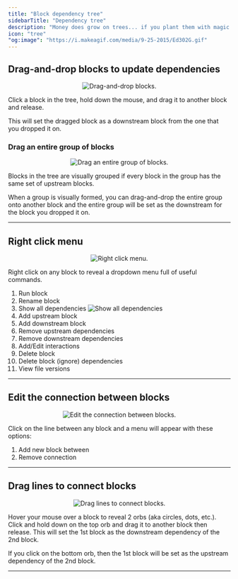 ```yaml
---
title: "Block dependency tree"
sidebarTitle: "Dependency tree"
description: "Money does grow on trees... if you plant them with magic beans."
icon: "tree"
"og:image": "https://i.makeagif.com/media/9-25-2015/Ed302G.gif"
---
```


## Drag-and-drop blocks to update dependencies

<Frame>
    <p align="center">
        <img
            alt="Drag-and-drop blocks."
            src="https://github.com/mage-ai/assets/blob/main/dev-ux/dependency-tree/drag-block.gif?raw=true"
        />
    </p>
</Frame>

Click a block in the tree, hold down the mouse, and drag it to another block and release.

This will set the dragged block as a downstream block from the one that you dropped it on.

### Drag an entire group of blocks

<Frame>
    <p align="center">
        <img
            alt="Drag an entire group of blocks."
            src="https://github.com/mage-ai/assets/blob/main/dev-ux/dependency-tree/drag-group.gif?raw=true"
        />
    </p>
</Frame>

Blocks in the tree are visually grouped if every block in the group has the same set of
upstream blocks.

When a group is visually formed, you can drag-and-drop the entire group onto another block
and the entire group will be set as the downstream for the block you dropped it on.

---

## Right click menu

<Frame>
    <p align="center">
        <img
            alt="Right click menu."
            src="https://github.com/mage-ai/assets/blob/main/dev-ux/dependency-tree/right-click.png?raw=true"
        />
    </p>
</Frame>

Right click on any block to reveal a dropdown menu full of useful commands.

1. Run block
1. Rename block
1. Show all dependencies
    ![Show all dependencies](https://github.com/mage-ai/assets/blob/main/dev-ux/dependency-tree/show-all-dependencies.png?raw=true)
1. Add upstream block
1. Add downstream block
1. Remove upstream dependencies
1. Remove downstream dependencies
1. Add/Edit interactions
1. Delete block
1. Delete block (ignore) dependencies
1. View file versions

---

## Edit the connection between blocks

<Frame>
    <p align="center">
        <img
            alt="Edit the connection between blocks."
            src="https://github.com/mage-ai/assets/blob/main/dev-ux/dependency-tree/edit-connection.png?raw=true"
        />
    </p>
</Frame>

Click on the line between any block and a menu will appear with these options:

1. Add new block between
1. Remove connection

---

## Drag lines to connect blocks

<Frame>
    <p align="center">
        <img
            alt="Drag lines to connect blocks."
            src="https://github.com/mage-ai/assets/blob/main/dev-ux/dependency-tree/drag-orbs.gif?raw=true"
        />
    </p>
</Frame>

Hover your mouse over a block to reveal 2 orbs (aka circles, dots, etc.). 
Click and hold down on the top orb and drag it to another block then release. 
This will set the 1st block as the downstream dependency of the 2nd block.

If you click on the bottom orb, then the 1st block will be set as the upstream dependency of the 2nd block.

---
